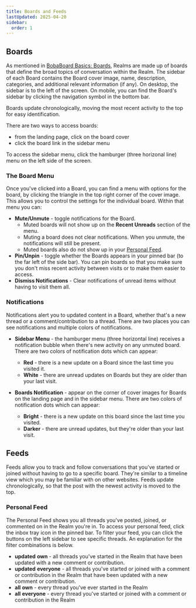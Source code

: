 ```yaml
---
title: Boards and Feeds
lastUpdated: 2025-04-20
sidebar:
  order: 1
---
```


## Boards

As mentioned in [BobaBoard Basics: Boards](/users/intro#boards), Realms are
made up of boards that define the broad topics of conversation within the Realm.
The sidebar of each Board contains the Board cover image, name, description,
categories, and additional relevant information (if any). On desktop, the
sidebar is to the left of the screen. On mobile, you can find the Board's
sidebar by clicking the navigation symbol in the bottom bar.

Boards update chronologically, moving the most recent activity to the top for
easy identification.

There are two ways to access boards:

- from the landing page, click on the board cover
- click the board link in the sidebar menu

To access the sidebar menu, click the hamburger (three horizonal line) menu on
the left side of the screen.

### The Board Menu

Once you've clicked into a Board, you can find a menu with options for the
board, by clicking the triangle in the top right corner of the cover image. This
allows you to control the settings for the individual board. Within that menu
you can:

- **Mute/Unmute** - toggle notifications for the Board.
  - Muted boards will not show up on the **Recent Unreads** section of the menu.
  - Muting a board does not clear notifications. When you unmute, the
    notifications will still be present.
  - Muted boards also do not show up in your [Personal Feed](#personal-feed).
- **Pin/Unpin** - toggle whether the Boards appears in your pinned bar (to the
  far left of the side bar). You can pin boards so that you make sure you don't
  miss recent activity between visits or to make them easier to access.
- **Dismiss Notifications** - Clear notifications of unread items without having
  to visit them all.

### Notifications

Notifications alert you to updated content in a Board, whether that's a new
thread or a comment/contribution to a thread. There are two places you can see
notifications and multiple colors of notifications.

- **Sidebar Menu** - the hamburger menu (three horizontal line) receives a
  notification bubble when there's new activity on any unmuted board. There are
  two colors of notification dots which can appear:

  - **Red** - there is a new update on a Board since the last time you visited
    it.
  - **White** - there are unread updates on Boards but they are older than your
    last visit.

- **Boards Notification** - appear on the corner of cover images for Boards on
  the landing page and in the sidebar menu. There are two colors of notification
  dots which can appear:
  - **Bright** - there is a new update on this board since the last time you
    visited.
  - **Darker** - there are unread updates, but they're older than your last
    visit.

## Feeds

Feeds allow you to track and follow conversations that you've started or joined
without having to go to a specific board. They're similar to a timeline view
which you may be familiar with on other websites. Feeds update chronologically,
so that the post with the newest activity is moved to the top.

### Personal Feed

The Personal Feed shows you all threads you've posted, joined, or commented on
in the Realm you're in. To access your personal feed, click the inbox tray icon
in the pinned bar. To filter your feed, you can click the buttons on the left
sidebar to see specific threads. An explanation for the filter combinations is
below.

- **updated** **own** - all threads you've started in the Realm that have been
  updated with a new comment or contribution.
- **updated** **everyone** - all threads you've started or joined with a comment
  or contribution in the Realm that have been updated with a new comment or
  contribution.
- **all** **own** - every thread you've ever started in the Realm
- **all** **everyone** - every thread you've started or joined with a comment or
  contribution in the Realm
